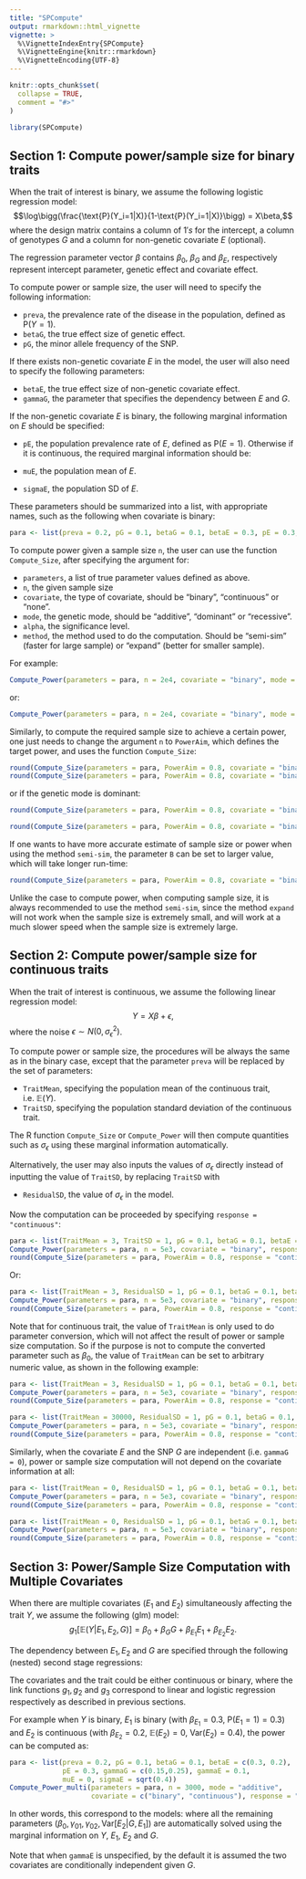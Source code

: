```yaml
---
title: "SPCompute"
output: rmarkdown::html_vignette
vignette: >
  %\VignetteIndexEntry{SPCompute}
  %\VignetteEngine{knitr::rmarkdown}
  %\VignetteEncoding{UTF-8}
---
```


```r
knitr::opts_chunk$set(
  collapse = TRUE,
  comment = "#>"
)
```

```r
library(SPCompute)
```

## Section 1: Compute power/sample size for binary traits

When the trait of interest is binary, we assume the following logistic regression model: $$\log\bigg(\frac{\text{P}(Y_i=1|X)}{1-\text{P}(Y_i=1|X)}\bigg) = X\beta,$$
where the design matrix contains a column of $1's$ for the intercept, a column of genotypes $G$ and a column for non-genetic covariate $E$ (optional).

The regression parameter vector $\beta$ contains $\beta_0$, $\beta_G$ and $\beta_E$, respectively represent intercept parameter, genetic effect and covariate effect.

To compute power or sample size, the user will need to specify the following information:

- `preva`, the prevalence rate of the disease in the population, defined as $\text{P}(Y=1)$.
- `betaG`, the true effect size of genetic effect.
- `pG`, the minor allele frequency of the SNP.

If there exists non-genetic covariate $E$ in the model, the user will also need to specify the following parameters:

- `betaE`, the true effect size of non-genetic covariate effect.
- `gammaG`, the parameter that specifies the dependency between $E$ and $G$.

If the non-genetic covariate $E$ is binary, the following marginal information on $E$ should be specified:

- `pE`, the population prevalence rate of $E$, defined as $\text{P}(E=1)$.
Otherwise if it is continuous, the required marginal information should be:

- `muE`, the population mean of $E$.
- `sigmaE`, the population SD of $E$.

These parameters should be summarized into a list, with appropriate names, such as the following when covariate is binary:

```r
para <- list(preva = 0.2, pG = 0.1, betaG = 0.1, betaE = 0.3, pE = 0.3, gammaG = 0)
```

To compute power given a sample size `n`, the user can use the function `Compute_Size`, after specifying the argument for:

- `parameters`, a list of true parameter values defined as above.
- `n`, the given sample size
- `covariate`, the type of covariate, should be "binary", "continuous" or "none".
- `mode`, the genetic mode, should be "additive", "dominant" or "recessive".
- `alpha`, the significance level.
- `method`, the method used to do the computation. Should be "semi-sim" (faster for large sample) or "expand" (better for smaller sample).

For example:

```r
Compute_Power(parameters = para, n = 2e4, covariate = "binary", mode = "additive", alpha = 0.05, method = "semi-sim")
```

or:

```r
Compute_Power(parameters = para, n = 2e4, covariate = "binary", mode = "additive", alpha = 0.05, method = "expand")
```

Similarly, to compute the required sample size to achieve a certain power, one just needs to change the argument `n` to `PowerAim`, which defines the target power, and uses the function `Compute_Size`:

```r
round(Compute_Size(parameters = para, PowerAim = 0.8, covariate = "binary", mode = "additive", alpha = 0.05, method = "semi-sim"))
round(Compute_Size(parameters = para, PowerAim = 0.8, covariate = "binary", mode = "additive", alpha = 0.05, method = "expand"))
```

or if the genetic mode is dominant:

```r
round(Compute_Size(parameters = para, PowerAim = 0.8, covariate = "binary", mode = "dominant", alpha = 0.05, method = "semi-sim"))

round(Compute_Size(parameters = para, PowerAim = 0.8, covariate = "binary", mode = "dominant", alpha = 0.05, method = "expand"))
```

If one wants to have more accurate estimate of sample size or power when using the method `semi-sim`, the parameter `B` can be set to larger value, which will take longer run-time:


```r
round(Compute_Size(parameters = para, PowerAim = 0.8, covariate = "binary", mode = "dominant", alpha = 0.05, method = "semi-sim", B = 5e5))
```


Unlike the case to compute power, when computing sample size, it is always recommended to use the method `semi-sim`, since the method `expand` will not work when the sample size is extremely small, and will work at a much slower speed when the sample size is extremely large.



## Section 2: Compute power/sample size for continuous traits


When the trait of interest is continuous, we assume the following linear regression model: $$Y = X\beta + \epsilon,$$ where the noise $\epsilon\sim N(0,\sigma_\epsilon^2)$.

To compute power or sample size, the procedures will be always the same as in the binary case, except that the parameter `preva` will be replaced by the set of parameters:

- `TraitMean`, specifying the population mean of the continuous trait, i.e. $\mathbb{E}(Y)$.
- `TraitSD`, specifying the population standard deviation of the continuous trait.

The R function `Compute_Size` or `Compute_Power` will then compute quantities such as $\sigma_\epsilon$ using these marginal information automatically.

Alternatively, the user may also inputs the values of $\sigma_\epsilon$ directly instead of inputting the value of `TraitSD`, by replacing `TraitSD` with

- `ResidualSD`, the value of $\sigma_\epsilon$ in the model.

Now the computation can be proceeded by specifying `response = "continuous"`:

```r
para <- list(TraitMean = 3, TraitSD = 1, pG = 0.1, betaG = 0.1, betaE = 0.3, pE = 0.3, gammaG = 0)
Compute_Power(parameters = para, n = 5e3, covariate = "binary", response = "continuous", mode = "additive", alpha = 0.05)
round(Compute_Size(parameters = para, PowerAim = 0.8, response = "continuous", mode = "additive", alpha = 0.05))
```

Or:

```r
para <- list(TraitMean = 3, ResidualSD = 1, pG = 0.1, betaG = 0.1, betaE = 0.3, pE = 0.3, gammaG = 0)
Compute_Power(parameters = para, n = 5e3, covariate = "binary", response = "continuous", mode = "additive", alpha = 0.05)
round(Compute_Size(parameters = para, PowerAim = 0.8, response = "continuous", mode = "additive", alpha = 0.05))
```

Note that for continuous trait, the value of `TraitMean` is only used to do parameter conversion, which will not affect the result of power or sample size computation. So if the purpose is not to compute the converted parameter such as $\beta_0$, the value of `TraitMean` can be set to arbitrary numeric value, as shown in the following example:

```r
para <- list(TraitMean = 3, ResidualSD = 1, pG = 0.1, betaG = 0.1, betaE = 0.3, pE = 0.3, gammaG = 0)
Compute_Power(parameters = para, n = 5e3, covariate = "binary", response = "continuous", mode = "additive", alpha = 0.05)
round(Compute_Size(parameters = para, PowerAim = 0.8, response = "continuous", mode = "additive", alpha = 0.05))

para <- list(TraitMean = 30000, ResidualSD = 1, pG = 0.1, betaG = 0.1, betaE = 0.3, pE = 0.3, gammaG = 0)
Compute_Power(parameters = para, n = 5e3, covariate = "binary", response = "continuous", mode = "additive", alpha = 0.05)
round(Compute_Size(parameters = para, PowerAim = 0.8, response = "continuous", mode = "additive", alpha = 0.05))
```


Similarly, when the covariate $E$ and the SNP $G$ are independent (i.e. `gammaG = 0`), power or sample size computation will not depend on the covariate information at all:

```r
para <- list(TraitMean = 0, ResidualSD = 1, pG = 0.1, betaG = 0.1, betaE = 1000, pE = 0.5, gammaG = 0)
Compute_Power(parameters = para, n = 5e3, covariate = "binary", response = "continuous", mode = "additive", alpha = 0.05)
round(Compute_Size(parameters = para, PowerAim = 0.8, response = "continuous", mode = "additive", alpha = 0.05))

para <- list(TraitMean = 0, ResidualSD = 1, pG = 0.1, betaG = 0.1, betaE = 0.001, pE = 0.1, gammaG = 0)
Compute_Power(parameters = para, n = 5e3, covariate = "binary", response = "continuous", mode = "additive", alpha = 0.05)
round(Compute_Size(parameters = para, PowerAim = 0.8, response = "continuous", mode = "additive", alpha = 0.05))
```


## Section 3: Power/Sample Size Computation with Multiple Covariates

When there are multiple covariates ($E_1$ and $E_2$) simultaneously affecting the trait $Y$, we assume the following (glm) model:
$$g_1[\mathbb{E}(Y|E_1,E_2,G)] = \beta_0 + \beta_GG + \beta_{E_1}E_1 + \beta_{E_2}E_2.$$

The dependency between $E_1, E_2$ and $G$ are specified through the following (nested) second stage regressions:
\begin{equation}
\begin{aligned}
g_2[\mathbb{E}(E_1|G)] &= \gamma_{01} + \gamma_{G_1}G\\
g_3[\mathbb{E}(E_2|G,E_1)] &= \gamma_{02} + \gamma_{G_2}G + \gamma_E E_1.\\
\end{aligned}
\end{equation}


The covariates and the trait could be either continuous or binary, where the link functions $g_1,g_2$ and $g_3$ correspond to linear and logistic regression respectively as described in previous sections. 


For example when $Y$ is binary, $E_1$ is binary (with $\beta_{E_1} = 0.3,\  \text{P}(E_1=1)=0.3$) and $E_2$ is continuous (with $\beta_{E_2} = 0.2,\ \mathbb{E}(E_2) = 0, \ \text{Var}(E_2) = 0.4$), the power can be computed as:
```r
para <- list(preva = 0.2, pG = 0.1, betaG = 0.1, betaE = c(0.3, 0.2), 
             pE = 0.3, gammaG = c(0.15,0.25), gammaE = 0.1,
             muE = 0, sigmaE = sqrt(0.4))
Compute_Power_multi(parameters = para, n = 3000, mode = "additive",
                    covariate = c("binary", "continuous"), response = "binary")
```

In other words, this correspond to the models:
\begin{equation}
\begin{aligned}
\log\bigg(\frac{\text{P}(Y=1|E_1,E_2,G)}{1-\text{P}(Y=1|E_1,E_2,G)}\bigg) &= \beta_0 + 0.1 G + 0.3 E_1 + 0.2 E_2 \\
\log\bigg(\frac{\text{P}(E_1=1|G)}{1-\text{P}(E_1=1|G)}\bigg) &= \gamma_{01} + 0.15 G\\
\mathbb{E}(E_2|G,E_1) &= \gamma_{02} + 0.25 G + 0.1 E_1,\\
\end{aligned}
\end{equation}
where all the remaining parameters $\bigg(\beta_0, \gamma_{01}, \gamma_{02}, \text{Var}[E_2|G,E_1] \bigg)$ are automatically solved using the marginal information on $Y$, $E_1$, $E_2$ and $G$.



Note that when `gammaE` is unspecified, by the default it is assumed the two covariates are conditionally independent given $G$.








